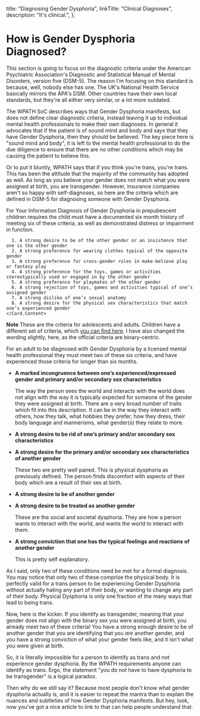 
  title: "Diagnosing Gender Dysphoria",
  linkTitle: "Clinical Diagnoses",
  description: "It's clinical.",
};

<Disclaimer />

# How is Gender Dysphoria Diagnosed?

This section is going to focus on the diagnostic criteria under the American Psychiatric Association's Diagnostic and Statistical Manual of Mental Disorders, version five (DSM-5). The reason I'm focusing on this standard is because, well, nobody else has one. The UK's National Health Service basically mirrors the APA's DSM. Other countries have their own local standards, but they're all either very similar, or a lot more outdated.

The WPATH SoC describes ways that Gender Dysphoria manifests, but does not define clear diagnostic criteria, instead leaving it up to individual mental health professionals to make their own diagnoses. In general it advocates that if the patient is of sound mind and body and says that they have Gender Dysphoria, then they should be believed. The key piece here is "sound mind and body", it is left to the mental health professional to do the due diligence to ensure that there are no other conditions which may be causing the patient to believe this.

Or to put it bluntly, WPATH says that if you think you're trans, you're trans. This has been the attitude that the majority of the community has adopted as well. As long as you believe your gender does not match what you were assigned at birth, you are transgender. However, insurance companies aren't so happy with self-diagnoses, so here are the criteria which are defined in DSM-5 for diagnosing someone with Gender Dysphoria.

<Gutter>
  <Card>
    <Card.Header>For Your Information</Card.Header>
    <Card.Content>
      Diagnosis of Gender Dysphoria in prepubescent children requires the child must have a documented six month history of meeting six of these criteria, as well as demonstrated distress or impairment in function.

      1. A strong desire to be of the other gender or an insistence that one is the other gender
      2. A strong preference for wearing clothes typical of the opposite gender
      3. A strong preference for cross-gender roles in make-believe play or fantasy play
      4. A strong preference for the toys, games or activities stereotypically used or engaged in by the other gender
      5. A strong preference for playmates of the other gender
      6. A strong rejection of toys, games and activities typical of one’s assigned gender
      7. A strong dislike of one’s sexual anatomy
      8. A strong desire for the physical sex characteristics that match one’s experienced gender
    </Card.Content>
  </Card>
</Gutter>

**Note** These are the criteria for adolescents and adults. Children have a different set of criteria, which [you can find here](https://www.psychiatry.org/patients-families/gender-dysphoria/what-is-gender-dysphoria). I have also changed the wording slightly, here, as the official criteria are binary-centric.

For an adult to be diagnosed with Gender Dysphoria by a licensed mental health professional they must meet two of these six criteria, and have experienced those criteria for longer than six months.

- **A marked incongruence between one’s experienced/expressed gender and primary and/or secondary sex characteristics**

  The way the person sees the world and interacts with the world does not align with the way it is typically expected for someone of the gender they were assigned at birth. There are a very broad number of traits which fit into this description. It can be in the way they interact with others, how they talk, what hobbies they prefer, how they dress, their body language and mannerisms, what gender(s) they relate to more.

- **A strong desire to be rid of one’s primary and/or secondary sex characteristics**
- **A strong desire for the primary and/or secondary sex characteristics of another gender**
  
  These two are pretty well paired. This is physical dysphoria as previously defined. The person finds discomfort with aspects of their body which are a result of their sex at birth.

- **A strong desire to be of another gender**
- **A strong desire to be treated as another gender**

  These are the social and societal dysphoria. They are how a person wants to interact with the world, and wants the world to interact with them.

- **A strong conviction that one has the typical feelings and reactions of another gender**

  This is pretty self explanatory.

As I said, only two of these conditions need be met for a formal diagnosis. You may notice that only two of these comprise the physical body. It is perfectly valid for a trans person to be experiencing Gender Dysphoria without actually hating any part of their body, or wanting to change any part of their body. Physical Dysphoria is only one fraction of the many ways that lead to being trans.

Now, here is the kicker. If you identify as transgender, meaning that your gender does not align with the binary sex you were assigned at birth, you already meet two of these criteria! You have a strong enough desire to be of another gender that you are identifying that you *are* another gender, and you have a strong conviction of what your gender feels like, and it isn't what you were given at birth.

So, it is literally impossible for a person to identify as trans and not experience gender dysphoria. By the WPATH requirements anyone can identify as trans. Ergo, the statement "you do not have to have dysphoria to be transgender" is a logical paradox.

Then why do we still say it? Because most people don't know what gender dysphoria actually is, and it is easier to repeat the mantra than to explain the nuances and subtleties of how Gender Dysphoria manifests. But hey, look, now you've got a nice article to link to that can help people understand that.
